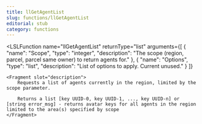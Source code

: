 ```yaml
---
title: llGetAgentList
slug: functions/llGetAgentList
editorial: stub
category: functions
---
```


<LSLFunction
	name="llGetAgentList"
	returnType="list"
	arguments={[
	{
		"name": "Scope",
		"type": "integer",
		"description": "The scope (region, parcel, parcel same owner) to return agents for."
	},
	{
		"name": "Options",
		"type": "list",
		"description": "List of options to apply. Current unused."
	}
]}
>
	<Fragment slot="description">
		Requests a list of agents currently in the region, limited by the scope parameter.
		
		Returns a list [key UUID-0, key UUID-1, ..., key UUID-n] or [string error_msg] - returns avatar keys for all agents in the region limited to the area(s) specified by scope
	</Fragment>
</LSLFunction>
